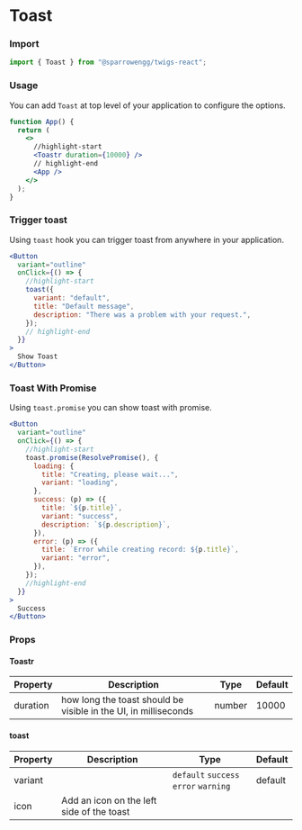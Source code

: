 # Toast

### Import

```jsx
import { Toast } from "@sparrowengg/twigs-react";
```

### Usage

You can add `Toast` at top level of your application to configure the options.

```jsx
function App() {
  return (
    <>
      //highlight-start
      <Toastr duration={10000} />
      // highlight-end
      <App />
    </>
  );
}
```

### Trigger toast

Using `toast` hook you can trigger toast from anywhere in your application.

```jsx
<Button
  variant="outline"
  onClick={() => {
    //highlight-start
    toast({
      variant: "default",
      title: "Default message",
      description: "There was a problem with your request.",
    });
    // highlight-end
  }}
>
  Show Toast
</Button>
```

### Toast With Promise

Using `toast.promise` you can show toast with promise.

```jsx
<Button
  variant="outline"
  onClick={() => {
    //highlight-start
    toast.promise(ResolvePromise(), {
      loading: {
        title: "Creating, please wait...",
        variant: "loading",
      },
      success: (p) => ({
        title: `${p.title}`,
        variant: "success",
        description: `${p.description}`,
      }),
      error: (p) => ({
        title: `Error while creating record: ${p.title}`,
        variant: "error",
      }),
    });
    //highlight-end
  }}
>
  Success
</Button>
```

### Props

#### Toastr

| Property | Description                                                     | Type   | Default |
| -------- | --------------------------------------------------------------- | ------ | ------- |
| duration | how long the toast should be visible in the UI, in milliseconds | number | 10000   |

#### toast

| Property | Description                               | Type                                  | Default |
| -------- | ----------------------------------------- | ------------------------------------- | ------- |
| variant  |                                           | `default` `success` `error` `warning` | default |
| icon     | Add an icon on the left side of the toast |                                       |         |
